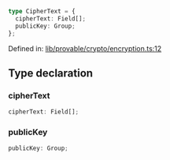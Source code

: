 ```ts
type CipherText = {
  cipherText: Field[];
  publicKey: Group;
};
```

Defined in: [lib/provable/crypto/encryption.ts:12](https://github.com/o1-labs/o1js/blob/df1ff77af12d7cbbed4a6167f02815fad4f0dceb/src/lib/provable/crypto/encryption.ts#L12)

## Type declaration

### cipherText

```ts
cipherText: Field[];
```

### publicKey

```ts
publicKey: Group;
```
